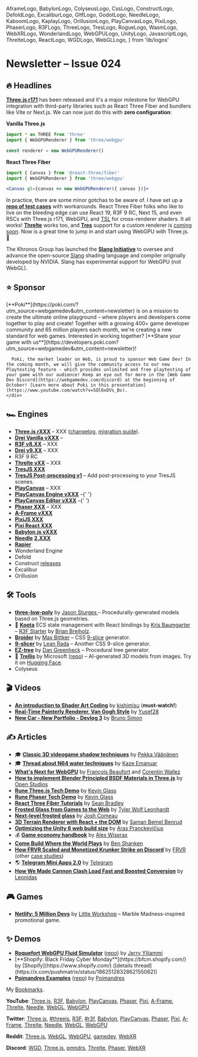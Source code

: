   AframeLogo,
  BabylonLogo,
  ColyseusLogo,
  CssLogo,
  ConstructLogo,
  DefoldLogo,
  ExcaliburLogo,
  GltfLogo,
  GodotLogo,
  NeedleLogo,
  KaboomLogo,
  KaplayLogo,
  OrillusionLogo,
  PlayCanvasLogo,
  PixiLogo,
  PhaserLogo,
  R3FLogo,
  ThreeLogo,
  TresLogo,
  RogueLogo,
  WasmLogo,
  WebXRLogo,
  WonderlandLogo,
  WebGPULogo,
  UnityLogo,
  JavascriptLogo,
  ThrelteLogo,
  ReactLogo,
  WGDLogo,
  WebGLLogo,
} from 'lib/logos'

# Newsletter – Issue 024

<SubTitleDate value="2024-12-XX" />

<NoBulletListStyles />
<NewsletterStyles />

## 🔥 Headlines

<WebGPULogo /> <ThreeLogo /> [**Three.js r171**](https://github.com/mrdoob/three.js/releases) has
been released and it's a major milestone for WebGPU integration with third-party libraries such as
React Three Fiber and bundlers like Vite or Next.js. We can now just do this with **zero
configuration**:

<ThreeLogo /> **Vanilla Three.js**

```jsx
import * as THREE from 'three'
import { WebGPURenderer } from 'three/webgpu'

const renderer = new WebGPURenderer()
```

<R3FLogo /> **React Three Fiber**

```jsx
import { Canvas } from '@react-three/fiber'
import { WebGPURenderer } from 'three/webgpu'

<Canvas gl={canvas => new WebGPURenderer({ canvas })}>
```

In practice, there are some minor gotchas to be aware of. I have
set up a [**repo of test cases**](https://github.com/verekia/three-gpu-ecosystem-tests) with workarounds. React Three Fiber folks who like to live on the bleeding edge can use React 19, R3F 9 RC, Next 15, and even RSCs with Three.js r171, WebGPU, and [TSL](https://github.com/mrdoob/three.js/wiki/Three.js-Shading-Language) for cross-renderer shaders. It all works! [**Threlte**](https://threlte.xyz/) works too, and [**Tres**](https://tresjs.org/) support for a custom renderer is [coming soon](https://github.com/Tresjs/tres/issues/883). Now is a great time to jump in and start using WebGPU with Three.js. 🚀

<WebGPULogo /> The Khronos Group has launched the [**Slang
Initiative**](https://www.khronos.org/news/press/khronos-group-launches-slang-initiative-hosting-open-source-compiler-contributed-by-nvidia)
to oversee and advance the open-source [Slang](https://shader-slang.com/) shading language and
compiler originally developed by NVIDIA. Slang has experimental support for WebGPU (not WebGL).

## ⭐️ Sponsor

<div className="flex flex-col gap-5 mt-5">
  <div className="flex flex-col gap-5 lg:flex-row items-center">
    <div className="mx-auto w-full max-w-[140px] h-full max-h-[140px] flex items-center justify-center">
      <a
        href="https://poki.com/?utm_source=webgamedev&utm_content=newsletter"
        target="_blank"
        rel="noopener"
      >
        <PokiLogo className="w-full max-w-130" />
      </a>
    </div>
    <div>
      [**Poki**](https://poki.com/?utm_source=webgamedev&utm_content=newsletter) is on a mission to
      create the ultimate online playground – where players and developers come together to play and
      create! Together with a growing 400+ game developer community and 65 million players each
      month, we're creating a new standard for web games. Interested in working together? [**Share
      your game with
      us**](https://developers.poki.com?utm_source=webgamedev&utm_content=newsletter)!

      Poki, the market leader on Web, is proud to sponsor Web Game Dev! In the coming month, we will give the community access to our new Playtesting feature - which provides unlimited and free playtesting of your game with our audience! Keep an eye out for more in the [Web Game Dev Discord](https://webgamedev.com/discord) at the beginning of October! [Learn more about Poki in this presentation](https://www.youtube.com/watch?v=SQl6xDVs_Bs).
    </div>

  </div>
</div>

## 🏎 Engines

- <ThreeLogo /> [**Three.js rXXX**](https://github.com/mrdoob/three.js/releases) – XXX
  ([changelog](https://github.com/mrdoob/three.js/releases), [migration
  guide](https://github.com/mrdoob/three.js/wiki/Migration-Guide)).
- <ThreeLogo /> [**Drei Vanilla vXXX**](https://github.com/pmndrs/drei-vanilla/releases) –
- <R3FLogo /> [**R3F v8.XX**](https://github.com/pmndrs/react-three-fiber/releases) – XXX
- <R3FLogo /> [**Drei v9.XX**](https://github.com/pmndrs/drei/releases) – XXX
- R3F 9 RC
- <ThrelteLogo /> [**Threlte vXX**](https://x.com/threlte) – XXX
- <TresLogo /> [**TresJS XXX**](https://github.com/Tresjs/tres/releases)
- <TresLogo /> [**TresJS Post-processing v1**](https://tresjs.org/blog/tresjs-post-processing-v1/) –
  Add post-processing to your TresJS scenes.
- <PlayCanvasLogo /> [**PlayCanvas**](https://playcanvas.com/) – XXX
- <PlayCanvasLogo /> [**PlayCanvas Engine vXXX**](https://github.com/playcanvas/engine/releases)
  –{' '}
- <PlayCanvasLogo /> [**PlayCanvas Editor vXXX**](https://github.com/playcanvas/editor/releases)
  –{' '}
- <PhaserLogo /> [**Phaser XXX**](https://github.com/photonstorm/phaser/releases) – XXX
- <AframeLogo /> [**A-Frame vXXX**](https://github.com/aframevr/aframe/releases)
- <PixiLogo /> [**PixiJS XXX**](https://github.com/pixijs/pixijs/releases)
- <PixiLogo /> [**Pixi React XXX**](https://github.com/pixijs/pixi-react/releases)
- <BabylonLogo /> [**Babylon.js vXXX**](https://github.com/BabylonJS/Babylon.js/releases)
- <NeedleLogo /> [**Needle**](https://needle.tools/)
  [**2.XXX**](https://github.com/needle-tools/needle-engine-support/releases)
- [**Rapier**](https://github.com/dimforge/rapier/blob/master/CHANGELOG.md)
- <WonderlandLogo /> Wonderland Engine
- <DefoldLogo /> Defold
- <ConstructLogo /> Construct [releases](https://www.construct.net/en/make-games/releases)
- <ExcaliburLogo /> Excalibur
- <OrillusionLogo /> Orillusion

## 🛠 Tools

- <ThreeLogo /> [**three-low-poly**](https://github.com/jasonsturges/three-low-poly) by [Jason
  Sturges ](https://x.com/jasonsturges) – Procedurally-generated models based on Three.js
  geometries.
- 👾 [**Koota**](https://github.com/pmndrs/koota) ECS state management with React bindings by [Kris Baumgarter](https://github.com/krispya) – <R3FLogo />[R3F Starter](https://github.com/Ctrlmonster/r3f-koota-starter) by [Brian Breiholz](https://bsky.app/profile/brianbreiholz.bsky.social).
- <CssLogo /> [**Broider**](https://maxbittker.github.io/broider/) by [Max
  Bittker](https://x.com/MaxBittker) – CSS [9-slice](https://en.wikipedia.org/wiki/9-slice_scaling)
  generator.
- <CssLogo /> [**9-slicer**](https://leanrada.com/9-slicer/) by [Lean Rada](https://leanrada.com/) –
  Another CSS 9-slice generator.
- <ThreeLogo /> [**EZ-tree**](https://github.com/dgreenheck/ez-tree) by [Dan
  Greenheck](https://bsky.app/profile/dangreenheck.bsky.social) – Procedural tree generator.
- 🤖 [**Trellis**](https://trellis3d.github.io/) by Microsoft ([repo](https://github.com/Microsoft/TRELLIS)) – AI-generated 3D models from images. Try it on [Hugging Face](https://huggingface.co/spaces/JeffreyXiang/TRELLIS).
- <ColyseusLogo /> Colyseus

## 🎬 Videos

- <WebGLLogo /> [**An introduction to Shader Art
  Coding**](https://www.youtube.com/watch?v=f4s1h2YETNY) by [kishimisu](https://x.com/kishimisu)
  (**must-watch!**)
- <WebGLLogo /> [**Real-Time Painterly Renderer, Van Gogh
  Style**](https://www.youtube.com/watch?v=e06OM1XonA8) by
  [Yusef28](https://www.youtube.com/channel/UCx3r0hvtjvbTNCCmZZia_0g)
- <ThreeLogo /> [**New Car - New Portfolio - Devlog
  3**](https://www.youtube.com/watch?v=5i_-p4ET2JE) by [Bruno
  Simon](https://bsky.app/profile/bruno-simon.bsky.social)

## ✍️ Articles

- 🎓 [**Classic 3D videogame shadow techniques**](https://30fps.net/pages/videogame-shadows/) by [Pekka Väänänen](https://bsky.app/profile/pekkavaa.bsky.social)
- 🎓 [**Thread about N64 water techniques**](https://x.com/KazeEmanuar/status/1854186858202206658) by [Kaze Emanuar](https://x.com/KazeEmanuar)
- <WebGPULogo /> [**What's Next for WebGPU**](https://developer.chrome.com/blog/next-for-webgpu) by
  [François Beaufort](https://x.com/quicksave2k) and [Corentin Wallez](https://x.com/DaKangz)
- <ThreeLogo /> [**How to implement Blender Principled BSDF Materials in
  Three.js**](https://openstudios.xyz/blog/2024/09/how-to-implement-blender-principled-bsdf-materials-in-three-js-webgl.html)
  by [Open Studios](https://openstudios.xyz/)
- <ThreeLogo /> [**Rune Three.js Tech Demo**](https://developers.rune.ai/blog/Three.js) by [Kevin
  Glass](https://x.com/cokeandcode)
- <PhaserLogo /> [**Rune Phaser Tech Demo**](https://developers.rune.ai/blog/phaser) by [Kevin
  Glass](https://x.com/cokeandcode)
- <R3FLogo /> [**React Three Fiber Tutorials**](https://sbcode.net/react-three-fiber/) by [Sean
  Bradley](https://sbcode.net/)
- <CssLogo /> [**Frosted Glass from Games to the Web**](https://www.tyleo.com/html-glass.html) by
  [Tyler Wolf Leonhardt](https://www.tyleo.com)
- <CssLogo /> [**Next-level frosted glass**](https://www.joshwcomeau.com/css/backdrop-filter/) by
  [Josh Comeau](https://www.joshwcomeau.com/)
- <CssLogo /> [**3D Terrain Renderer with React + the
  DOM**](https://trashmoon.com/blog/2024/terrain-renderer-with-react-and-dom/) by [Saman Bemel
  Benrud](https://bsky.app/profile/samanbb.bsky.social)
- <UnityLogo /> [**Optimizing the Unity 6 web build
  size**](https://gist.github.com/aras-p/740c2d4f9977ce92b7de72b1394dd365) by [Aras
  Pranckevičius](https://mastodon.gamedev.place/@aras)
- 💰 [**Game economy handbook**](https://medium.com/@wiserax2037/i-designed-economies-for-150m-games-heres-my-ultimate-handbook-de6212e95759) by [Alex Wiserax](https://www.linkedin.com/in/wiserax/)
- <DiscordIcon className="size-5 inline-flex align-middle relative -top-[2px]" /> [**Come Build Where
  the World Plays**](https://discord.com/blog/build-where-the-world-plays) by [Ben Shanken](https://www.linkedin.com/in/bshanken/)
- <DiscordIcon className="size-5 inline-flex align-middle relative -top-[2px]" /> [**How FRVR Scaled
  and Monetized Krunker Strike on Discord**](https://discord.com/build-case-studies/frvr) by [FRVR](https://frvr.com/)
  (other [case studies](https://discord.com/build-case-studies/))
- 🌎 [**Telegram Mini Apps 2.0**](https://telegram.org/blog/fullscreen-miniapps-and-more/) by [Telegram](https://telegram.org/)
- <PlayCanvasLogo /> <PokiIcon className="size-5 inline-block" /> [**How We Made Cannon Clash Load
  Fast and Boosted
  Conversion**](https://medium.com/poki/how-we-made-cannon-clash-load-fast-and-boosted-conversion-71a96bbbfa0d)
  by [Leonidas](https://x.com/PlayingInCanvas)

## 🎮 Games

- <ThreeLogo /> [**Netlify: 5 Million Devs**](https://5-million-devs.netlify.com/) by [Little
  Workshop](https://x.com/glecollinet/) – Marble Madness-inspired promotional game.

## ✨ Demos

- <WebGPULogo /> [**Roquefort WebGPU Fluid Simulator**](https://bercon.github.io/roquefort/)
  ([repo](https://github.com/Bercon/roquefort)) by [Jerry Ylilammi](https://x.com/jerryylilammi)
- <R3FLogo />
  [**Shopify: Black Friday Cyber Monday**](https://bfcm.shopify.com/) by [Shopify](https://www.shopify.com/)
  ([details thread](https://x.com/pushmatrix/status/1862512832862155062))
- <R3FLogo /> [**Poimandres Examples**](https://pmndrs.github.io/examples/)
  ([repo](https://github.com/pmndrs/examples)) by [Poimandres](https://pmnd.rs/)

My [Bookmarks](https://x.com/i/bookmarks).

**YouTube**:
[Three.js](https://www.youtube.com/results?search_query=three+js),
[R3F](https://www.youtube.com/results?search_query=react+three+fiber),
[Babylon](https://www.youtube.com/results?search_query=babylon+js),
[PlayCanvas](https://www.youtube.com/results?search_query=playcanvas),
[Phaser](https://www.youtube.com/results?search_query=phaser+js),
[Pixi](https://www.youtube.com/results?search_query=pixi+js),
[A-Frame](https://www.youtube.com/results?search_query=a-frame),
[Threlte](https://www.youtube.com/results?search_query=threlte),
[Needle](https://www.youtube.com/results?search_query=needle+tools),
[WebGL](https://www.youtube.com/results?search_query=webgl),
[WebGPU](https://www.youtube.com/results?search_query=webgpu)

**Twitter**:
[Three.js](https://x.com/threejs),
[#threejs](https://x.com/hashtag/threejs),
[R3F](https://x.com/0xca0a),
[#r3f](https://x.com/hashtag/r3f),
[Babylon](https://x.com/babylonjs),
[PlayCanvas](https://x.com/playcanvas),
[Phaser](https://x.com/phaser_),
[Pixi](https://x.com/PixiJS),
[A-Frame](https://x.com/aframevr),
[Threlte](https://x.com/threlte),
[Needle](https://x.com/NeedleTools),
[WebGL](https://x.com/WebGL),
[WebGPU](https://x.com/WebGPU)

**Reddit**:
[Three.js](https://www.reddit.com/r/threejs/top/?t=month),
[WebGL](https://www.reddit.com/r/webgl/top/?t=month),
[WebGPU](https://www.reddit.com/r/webgpu/top/?t=month),
[gamedev](https://www.reddit.com/r/gamedev/top/?t=month),
[WebXR](https://www.reddit.com/r/webxr/top/?t=month)

**Discord**:
[WGD](https://discord.com/channels/1032873609280106566/1051338271097094165),
[Three.js](https://discord.com/channels/685241246557667386/1022153550115131473),
[pmndrs](https://discord.com/channels/740090768164651008/1047453248044412968),
[Threlte](https://discord.com/channels/985983540804091964/986223463322771487),
[Phaser](https://discord.com/channels/244245946873937922/1020022549247164466),
[WebXR](https://discord.com/channels/758943204715659264/759559568321282109)

<NewsletterFooter tweetId="WILL_BE_UPDATED_IN_A_MINUTE" />
